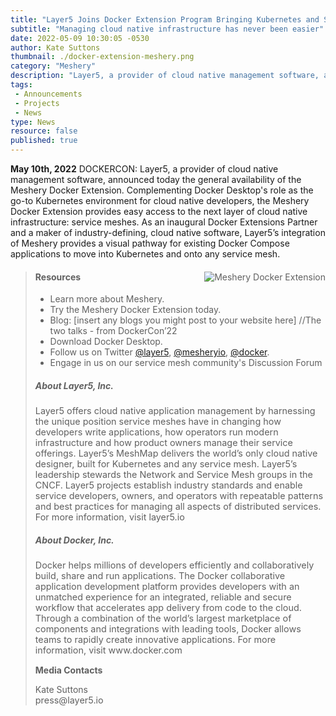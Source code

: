 ```yaml
---
title: "Layer5 Joins Docker Extension Program Bringing Kubernetes and Service Mesh Management to Docker with Meshery"
subtitle: "Managing cloud native infrastructure has never been easier"
date: 2022-05-09 10:30:05 -0530
author: Kate Suttons
thumbnail: ./docker-extension-meshery.png
category: "Meshery"
description: "Layer5, a provider of cloud native management software, announced today the general availability of the Meshery Docker Extension. Complementing Docker Desktop's role as the go-to Kubernetes environment for cloud native developers, the Meshery Docker Extension provides easy access to the next layer of cloud native infrastructure: service meshes. As an inaugural Docker Extensions Partner and a maker of industry-defining, cloud native software, Layer5’s integration of Meshery provides a visual pathway for existing Docker Compose applications to move into Kubernetes and onto any service mesh."
tags:
 - Announcements
 - Projects
 - News
type: News
resource: false
published: true
---
```





<NewsWrapper>

<p><strong>May 10th, 2022</strong> DOCKERCON: Layer5, a provider of cloud native management software, announced today the general availability of the Meshery Docker Extension. Complementing Docker Desktop's role as the go-to Kubernetes environment for cloud native developers, the Meshery Docker Extension provides easy access to the next layer of cloud native infrastructure: service meshes. As an inaugural Docker Extensions Partner and a maker of industry-defining, cloud native software, Layer5’s integration of Meshery provides a visual pathway for existing Docker Compose applications to move into Kubernetes and onto any service mesh.</p>

<Blockquote
  quote="With a goal to bring workload identity and attestation to all service meshes, HPE Security Engineering uses the Docker Desktop Extension for Meshery to deploy their service mesh of choice and test the performance of our SPIFFE and SPIRE-based identity solution."
  person="Maximiliano Churichi"
  title="Software Engineer at HPE"
/>
 
<BlockquoteAlt
  quote="The Meshery Extension transforms Docker Desktop into a powerful load generation utility, conveniently enabling HPE engineers with the ability to deploy and configure any service mesh with a click of the button and invoke and control load-based performance tests from our desktop."
  person="Maximiliano Churichi"
  title="Software Engineer at HPE"
/>
<img src={dockerextension} align="right" alt="Meshery Docker Extension" />


#### Resources

- Learn more about <Link to="/meshery">Meshery</Link>.
- Try the <Link to="/docker-extension-meshery">Meshery Docker Extension</Link> today.
- Blog: [insert any blogs you might post to your website here] //The two talks - from DockerCon’22
- Download Docker Desktop.
- Follow us on Twitter <a href="https://twitter.com/layer5">@layer5</a>, <a href="https://twitter.com/mesheryio">@mesheryio</a>, <a href="https://twitter.com/mesheryio">@docker</a>.
- Engage in  us on our service mesh community's Discussion Forum

##### About Layer5, Inc.
<p style="font-size:.9rem">
Layer5 offers cloud native application management by harnessing the unique position service meshes have in changing how developers write applications, how operators run modern infrastructure and how product owners manage their service offerings. Layer5’s MeshMap delivers the world’s only cloud native designer, built for Kubernetes and any service mesh. Layer5’s leadership stewards the Network and Service Mesh groups in the CNCF. Layer5 projects establish industry standards and enable service developers, owners, and operators with repeatable patterns and best practices for managing all aspects of distributed services. For more information, visit layer5.io</p>

##### About Docker, Inc. 
<p style="font-size:.9rem">
Docker helps millions of developers efficiently and collaboratively build, share and run applications. The Docker collaborative application development platform provides developers with an unmatched experience for an integrated, reliable and secure workflow that accelerates app delivery from code to the cloud. Through a combination of the world’s largest marketplace of components and integrations with leading tools, Docker allows teams to rapidly create innovative applications. For more information, visit www.docker.com</p>


<strong>Media Contacts</strong>
<p>Kate Suttons<br />
<span style="font-size:.9rem">press@layer5.io</span></p>

</NewsWrapper>
